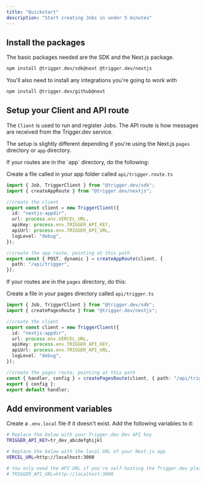 ```yaml
---
title: "Quickstart"
description: "Start creating Jobs in under 5 minutes"
---
```


## Install the packages

The basic packages needed are the SDK and the Next.js package.

```bash
npm install @trigger.dev/sdk@next @trigger.dev/nextjs
```

You'll also need to install any integrations you're going to work with

```bash
npm install @trigger.dev/github@next
```

## Setup your Client and API route

The `Client` is used to run and register Jobs. The API route is how messages are received from the Trigger.dev service.

The setup is slightly different depending if you're using the Next.js `pages` directory or `app` directory.

<Tabs>
  <Tab title="App directory">
If your routes are in the `app` directory, do the following:

Create a file called in your app folder called `api/trigger.route.ts`

```typescript app/api/trigger/route.ts
import { Job, TriggerClient } from "@trigger.dev/sdk";
import { createAppRoute } from "@trigger.dev/nextjs";

//create the client
export const client = new TriggerClient({
  id: "nextjs-appdir",
  url: process.env.VERCEL_URL,
  apiKey: process.env.TRIGGER_API_KEY,
  apiUrl: process.env.TRIGGER_API_URL,
  logLevel: "debug",
});

//create the app route, pointing at this path
export const { POST, dynamic } = createAppRoute(client, {
  path: "/api/trigger",
});
```

  </Tab>
  <Tab title="Pages directory">

If your routes are in the `pages` directory, do this:

Create a file in your pages directory called `api/trigger.ts`

```typescript pages/api/trigger.ts
import { Job, TriggerClient } from "@trigger.dev/sdk";
import { createPagesRoute } from "@trigger.dev/nextjs";

//create the client
export const client = new TriggerClient({
  id: "nextjs-appdir",
  url: process.env.VERCEL_URL,
  apiKey: process.env.TRIGGER_API_KEY,
  apiUrl: process.env.TRIGGER_API_URL,
  logLevel: "debug",
});

//create the pages route, pointing at this path
const { handler, config } = createPagesRoute(client, { path: "/api/trigger" });
export { config };
export default handler;
```

  </Tab>
</Tabs>

## Add environment variables

Create a `.env.local` file if it doesn't exist. Add the following variables to it:

```bash .env.local
# Replace the below with your Trigger.dev Dev API key
TRIGGER_API_KEY=tr_dev_abcdefghijkl

# Replace the below with the local URL of your Next.js app
VERCEL_URL=http://localhost:3000

# You only need the API URL if you're self-hosting the Trigger.dev platform
# TRIGGER_API_URL=http://localhost:3000
```
